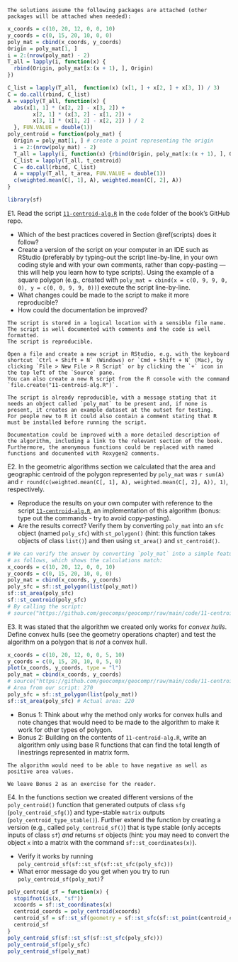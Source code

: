```asis
The solutions assume the following packages are attached (other packages will be attached when needed):
```

```r
x_coords = c(10, 20, 12, 0, 0, 10)
y_coords = c(0, 15, 20, 10, 0, 0)
poly_mat = cbind(x_coords, y_coords)
Origin = poly_mat[1, ]
i = 2:(nrow(poly_mat) - 2)
T_all = lapply(i, function(x) {
  rbind(Origin, poly_mat[x:(x + 1), ], Origin)
})

C_list = lapply(T_all,  function(x) (x[1, ] + x[2, ] + x[3, ]) / 3)
C = do.call(rbind, C_list)
A = vapply(T_all, function(x) {
  abs(x[1, 1] * (x[2, 2] - x[3, 2]) +
        x[2, 1] * (x[3, 2] - x[1, 2]) +
        x[3, 1] * (x[1, 2] - x[2, 2]) ) / 2
  }, FUN.VALUE = double(1))
poly_centroid = function(poly_mat) {
  Origin = poly_mat[1, ] # create a point representing the origin
  i = 2:(nrow(poly_mat) - 2)
  T_all = lapply(i, function(x) {rbind(Origin, poly_mat[x:(x + 1), ], Origin)})
  C_list = lapply(T_all, t_centroid)
  C = do.call(rbind, C_list)
  A = vapply(T_all, t_area, FUN.VALUE = double(1))
  c(weighted.mean(C[, 1], A), weighted.mean(C[, 2], A))
}
```

```r
library(sf)
```

E1. Read the script [`11-centroid-alg.R`](https://github.com/geocompx/geocompr/blob/main/code/11-centroid-alg.R) in the `code` folder of the book's GitHub repo.

  - Which of the best practices covered in Section \@ref(scripts) does it follow?
  - Create a version of the script on your computer in an IDE\index{IDE} such as RStudio\index{RStudio} (preferably by typing-out the script line-by-line, in your own coding style and with your own comments, rather than copy-pasting --- this will help you learn how to type scripts). Using the example of a square polygon (e.g., created with `poly_mat = cbind(x = c(0, 9, 9, 0, 0), y = c(0, 0, 9, 9, 0))`) execute the script line-by-line.
  - What changes could be made to the script to make it more reproducible?
  - How could the documentation be improved?

```asis
The script is stored in a logical location with a sensible file name.
The script is well documented with comments and the code is well formatted.
The script is reproducible.

Open a file and create a new script in RStudio, e.g. with the keyboard shortcut `Ctrl + Shift + N` (Windows) or `Cmd + Shift + N` (Mac), by clicking `File > New File > R Script` or by clicking the `+` icon in the top left of the `Source` pane.
You can also create a new R script from the R console with the command `file.create("11-centroid-alg.R")`.

The script is already reproducible, with a message stating that it needs an object called `poly_mat` to be present and, if none is present, it creates an example dataset at the outset for testing.
For people new to R it could also contain a comment stating that R must be installed before running the script.

Documentation could be improved with a more detailed description of the algorithm, including a link to the relevant section of the book.
Furthermore, the anonymous functions could be replaced with named functions and documented with Roxygen2 comments.
```


E2. In the geometric algorithms section we calculated that the area and geographic centroid of the polygon represented by `poly_mat` was `r sum(A)` and `r round(c(weighted.mean(C[, 1], A), weighted.mean(C[, 2], A)), 1)`, respectively.

  - Reproduce the results on your own computer with reference to the script [`11-centroid-alg.R`](https://github.com/geocompx/geocompr/blob/main/code/11-centroid-alg.R), an implementation of this algorithm (bonus: type out the commands - try to avoid copy-pasting).
  - Are the results correct? Verify them by converting `poly_mat` into an `sfc` object (named `poly_sfc`) with `st_polygon()` (hint: this function takes objects of class `list()`) and then using `st_area()` and `st_centroid()`.

```r
# We can verify the answer by converting `poly_mat` into a simple feature collection
# as follows, which shows the calculations match:
x_coords = c(10, 20, 12, 0, 0, 10)
y_coords = c(0, 15, 20, 10, 0, 0)
poly_mat = cbind(x_coords, y_coords)
poly_sfc = sf::st_polygon(list(poly_mat))
sf::st_area(poly_sfc)
sf::st_centroid(poly_sfc)
# By calling the script:
# source("https://github.com/geocompx/geocompr/raw/main/code/11-centroid-alg.R")
```

E3. It was stated that the algorithm\index{algorithm} we created only works for *convex hulls*. Define convex hulls\index{convex hull} (see the geometry operations chapter) and test the algorithm on a polygon that is *not* a convex hull.

```r
x_coords = c(10, 20, 12, 0, 0, 5, 10)
y_coords = c(0, 15, 20, 10, 0, 5, 0)
plot(x_coords, y_coords, type = "l")
poly_mat = cbind(x_coords, y_coords)
# source("https://github.com/geocompx/geocompr/raw/main/code/11-centroid-alg.R")
# Area from our script: 270
poly_sfc = sf::st_polygon(list(poly_mat))
sf::st_area(poly_sfc) # Actual area: 220
```

  - Bonus 1: Think about why the method only works for convex hulls and note changes that would need to be made to the algorithm to make it work for other types of polygon.
  - Bonus 2: Building on the contents of `11-centroid-alg.R`, write an algorithm only using base R functions that can find the total length of linestrings represented in matrix form.
  
<!-- Todo: add example of matrix representing a linestring, demonstrate code to verify the answer, suggest alternative functions to decompose as a bonus. -->

```asis
The algorithm would need to be able to have negative as well as positive area values.

We leave Bonus 2 as an exercise for the reader.
```

E4. In the functions section we created different versions of the `poly_centroid()` function that generated outputs of class `sfg` (`poly_centroid_sfg()`) and type-stable `matrix` outputs (`poly_centroid_type_stable()`). 
Further extend the function by creating a version (e.g., called `poly_centroid_sf()`) that is type stable (only accepts inputs of class `sf`) *and* returns `sf` objects (hint: you may need to convert the object `x` into a matrix with the command `sf::st_coordinates(x)`).

  - Verify it works by running `poly_centroid_sf(sf::st_sf(sf::st_sfc(poly_sfc)))`
  - What error message do you get when you try to run `poly_centroid_sf(poly_mat)`?
    
```r
poly_centroid_sf = function(x) {
  stopifnot(is(x, "sf"))
  xcoords = sf::st_coordinates(x)
  centroid_coords = poly_centroid(xcoords)
  centroid_sf = sf::st_sf(geometry = sf::st_sfc(sf::st_point(centroid_coords)))
  centroid_sf
}
poly_centroid_sf(sf::st_sf(sf::st_sfc(poly_sfc)))
poly_centroid_sf(poly_sfc)
poly_centroid_sf(poly_mat)
```
